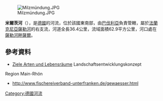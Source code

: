 {{Coord|50|18|59|N|10|21|46|E|display=title}}
[[Image:Milzmündung.JPG|right]]

'''米爾茨河'''（{{lang-de|Milz}}），是[[德國|德國]]的河流，位於該國東南部，由[[巴伐利亞|巴伐利亞]]負責管轄，屬於[[法蘭克尼亞薩勒河|法蘭克尼亞薩勒河]]的右支流，河道全長36.4公里，流域面積62.9平方公里，河口處在[[薩勒河畔薩爾|薩勒河畔薩爾]]。

==參考資料==
* [http://info.main-rhoen.de/textband/kap6/kap64/kap642c/kap642c.htm#a136 Ziele Arten und Lebensräume] {{Wayback|url=http://info.main-rhoen.de/textband/kap6/kap64/kap642c/kap642c.htm#a136 |date=20160323020627 }} Landschaftsentwicklungskonzept
Region Main-Rhön
* http://www.fischereiverband-unterfranken.de/gewaesser.html {{Wayback|url=http://www.fischereiverband-unterfranken.de/gewaesser.html |date=20140925132943 }}

{{Germany-geo-stub}}
[[Category:德國河流|Category:德國河流]]
